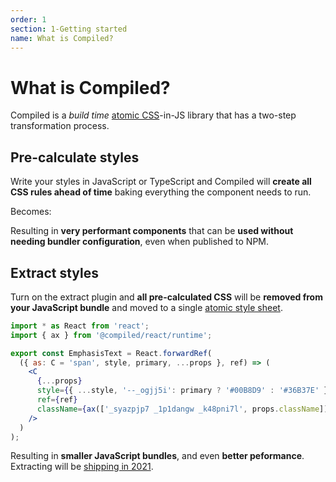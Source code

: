```yaml
---
order: 1
section: 1-Getting started
name: What is Compiled?
---
```



# What is Compiled?

Compiled is a _build time_ [atomic CSS](/atomic-css)-in-JS library that has a two-step transformation process.

## Pre-calculate styles

Write your styles in JavaScript or TypeScript and Compiled will **create all CSS rules ahead of time** baking everything the component needs to run.

<BeforeHowItWorks />

Becomes:

<AfterHowItWorks />

Resulting in **very performant components** that can be **used without needing bundler configuration**,
even when published to NPM.

## Extract styles

Turn on the extract plugin and **all pre-calculated CSS** will be **removed from your JavaScript bundle** and moved to a single [atomic style sheet](/atomic-css).

```jsx
import * as React from 'react';
import { ax } from '@compiled/react/runtime';

export const EmphasisText = React.forwardRef(
  ({ as: C = 'span', style, primary, ...props }, ref) => (
    <C
      {...props}
      style={{ ...style, '--_ogjj5i': primary ? '#00B8D9' : '#36B37E' }}
      ref={ref}
      className={ax(['_syazpjp7 _1p1dangw _k48pni7l', props.className])}
    />
  )
);
```

Resulting in **smaller JavaScript bundles**,
and even **better peformance**.
Extracting will be [shipping in 2021](https://github.com/atlassian-labs/compiled/issues/58).
